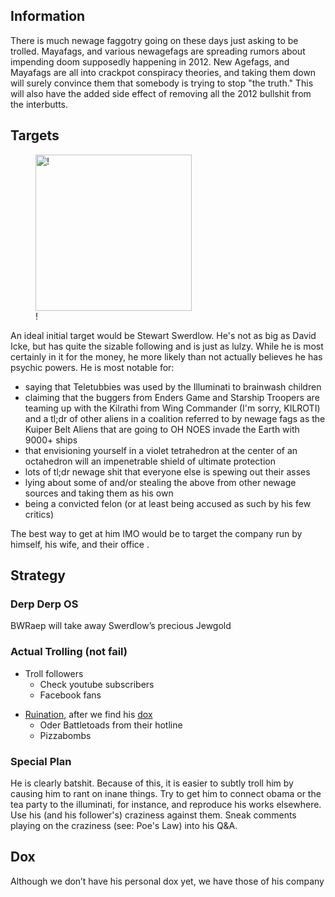 {{Raid Infobox
 | image         = [[File:Stewart Swerdlow.jpg|150px|center]]
 | legend        = Unmasking the illuminati, one teletubbie at a time
 | raid          = New Troll Order
 | date          = July/August 2010
 | target        = Newage Fags
 | casus         = OMG 2012 MAYANS
 | result        = n/a
 | notes         = [[DDoS]] [[Ruin Life Tactics]] [[PsyOps]]
 | otherraids    = N/A
 | irclocation   = [http://wbe03.mibbit.com/index.html?server=irc.helldive.org&channel=%23insurgency&nick=&noServerMotd=true irc.helldive.org #insurgency]
 | firstboard    = [http://711chan.org/i/ 711chan]
 | secondboard   = [http://rockstararmy.com/i/ RockStarArmy]
}}

==Information==
There is much newage faggotry going on these days just asking to be trolled. Mayafags, and various newagefags are spreading rumors about impending doom supposedly happening in 2012. New Agefags, and Mayafags are all into crackpot conspiracy theories, and taking them down will surely convince them that somebody is trying to stop "the truth." This will also have the added side effect of removing all the 2012 bullshit from the interbutts.

==Targets==
[[File: Stewart_Swerdlow.jpg|right|250px|!]]

An ideal initial target would be Stewart Swerdlow. He's not as big as David Icke, but has quite the sizable following and is just as lulzy. While he is most certainly in it for the money, he more likely than not actually believes he has psychic powers. He is most notable for:

* saying that Teletubbies was used by the Illuminati to brainwash children
* claiming that the buggers from Enders Game and Starship Troopers are teaming up with the Kilrathi from Wing Commander (I'm sorry, KILROTI) and a tl;dr of other aliens in a coalition referred to by newage fags as the Kuiper Belt Aliens that are going to OH NOES invade the Earth with 9000+ ships
* that envisioning yourself in a violet tetrahedron at the center of an octahedron will an impenetrable shield of ultimate protection
* lots of tl;dr newage shit that everyone else is spewing out their asses
* lying about some of and/or stealing the above from other newage sources and taking them as his own
* being a convicted felon (or at least being accused as such by his few critics)

The best way to get at him IMO would be to target the company run by himself, his wife, and their office . 

==Strategy==

===Derp Derp OS===
BWRaep will take away Swerdlow’s precious Jewgold

===Actual Trolling (not fail)===
* Troll followers
** Check youtube subscribers
** Facebook fans

* [[Ruination]], after we find his [[dox]]
** Oder Battletoads from their hotline
** Pizzabombs

===Special Plan===
He is clearly batshit.  Because of this, it is easier to subtly troll him by causing him to rant on inane things.  Try to get him to connect obama or the tea party to the illuminati, for instance, and reproduce his works elsewhere.  Use his (and his follower's) craziness against them.  Sneak comments playing on the craziness (see: Poe's Law) into his Q&A.

==Dox==

Although we don’t have his personal dox yet, we have those of his company


{{Standard/Dox
 | KnownAlias    = orders@expansions.com
 | OtherAlias    = 
 | Website       = http://www.expansions.com/
 | Blog          = 
 | RealName      = 
 | HomePhone     = 
 | CellPhone     = 
 | Phone1        = (269) 429-8615
 | Location      = Expansions Publishing Company, Inc. P.O. Box 12 / St. Joseph, MI., 49085  •  USA 
 | Age           = 
 | Birthday      = 
 | Sex           = 
 | MSN           = 
 | MSN 2         =  
 | Yahoo         =
 | Yahoo 2       =
 | Skype         =
 | Skype 2       = 
 | AIM           = 
 | AIM 2         = 
 | Facebook      = http://www.facebook.com/people/Stewart-Swerdlow/1280224622
 | Myspace       = 
 | Twitter       = 
 | LJ            = 
 | Bebo          = 
 | Youtube       = http://www.youtube.com/watch?v=cRGAfPvV7zg
 | Wordpress     =
 | Photobucket   =
 | LastFM        = 
 | Xfire         = 
 | Digg          =
 | TweetMeme     =
 | SelectAlternatives = 
 | Flickr        =
 | Vimeo         =
 | Linkedin      =
}}